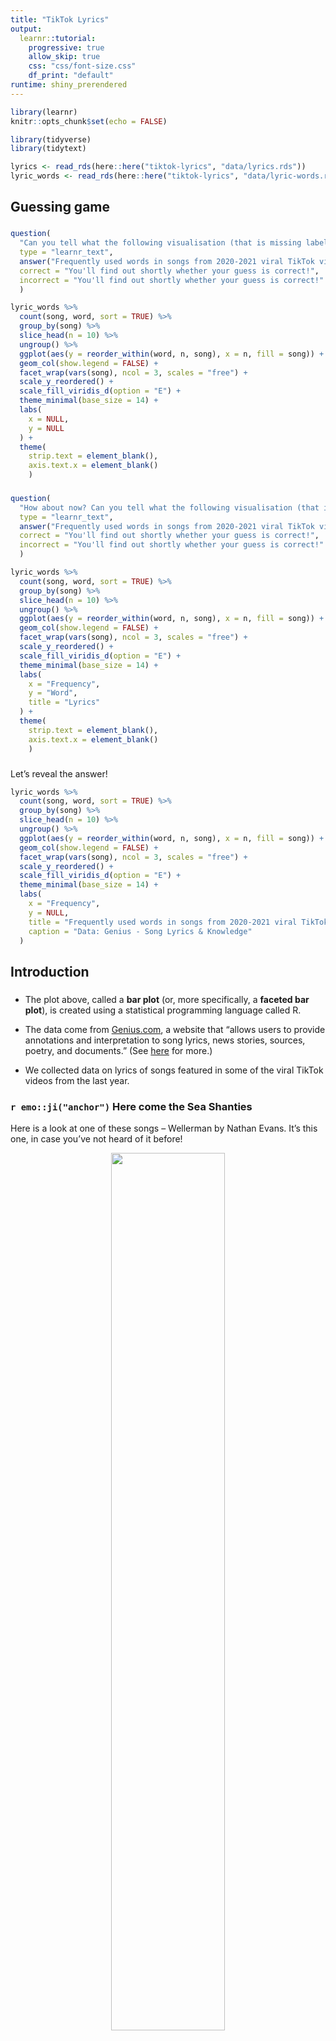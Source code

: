 ```yaml
---
title: "TikTok Lyrics"
output: 
  learnr::tutorial:
    progressive: true
    allow_skip: true
    css: "css/font-size.css"
    df_print: "default"
runtime: shiny_prerendered
---
```


<!-- Add JavaScript code for making the exercise code larger -->
<script language="JavaScript" src="js/exercise-font-size.js"></script>


```r
library(learnr)
knitr::opts_chunk$set(echo = FALSE)

library(tidyverse)
library(tidytext)

lyrics <- read_rds(here::here("tiktok-lyrics", "data/lyrics.rds"))
lyric_words <- read_rds(here::here("tiktok-lyrics", "data/lyric-words.rds"))
```

## Guessing game

### 

```r
question(
  "Can you tell what the following visualisation (that is missing labels) might be based on?",
  type = "learnr_text",
  answer("Frequently used words in songs from 2020-2021 viral TikTok videos", correct = TRUE),
  correct = "You'll find out shortly whether your guess is correct!",
  incorrect = "You'll find out shortly whether your guess is correct!"
  )
```

```r
lyric_words %>%
  count(song, word, sort = TRUE) %>%
  group_by(song) %>%
  slice_head(n = 10) %>%
  ungroup() %>%
  ggplot(aes(y = reorder_within(word, n, song), x = n, fill = song)) +
  geom_col(show.legend = FALSE) +
  facet_wrap(vars(song), ncol = 3, scales = "free") +
  scale_y_reordered() +
  scale_fill_viridis_d(option = "E") +
  theme_minimal(base_size = 14) +
  labs(
    x = NULL,
    y = NULL
  ) +
  theme(
    strip.text = element_blank(),
    axis.text.x = element_blank()
    )
```

###

```r
question(
  "How about now? Can you tell what the following visualisation (that is missing labels) might be based on?",
  type = "learnr_text",
  answer("Frequently used words in songs from 2020-2021 viral TikTok videos", correct = TRUE),
  correct = "You'll find out shortly whether your guess is correct!",
  incorrect = "You'll find out shortly whether your guess is correct!"
  )
```

```r
lyric_words %>%
  count(song, word, sort = TRUE) %>%
  group_by(song) %>%
  slice_head(n = 10) %>%
  ungroup() %>%
  ggplot(aes(y = reorder_within(word, n, song), x = n, fill = song)) +
  geom_col(show.legend = FALSE) +
  facet_wrap(vars(song), ncol = 3, scales = "free") +
  scale_y_reordered() +
  scale_fill_viridis_d(option = "E") +
  theme_minimal(base_size = 14) +
  labs(
    x = "Frequency",
    y = "Word",
    title = "Lyrics"
  ) +
  theme(
    strip.text = element_blank(),
    axis.text.x = element_blank()
    )
```

###

Let's reveal the answer!

```r
lyric_words %>%
  count(song, word, sort = TRUE) %>%
  group_by(song) %>%
  slice_head(n = 10) %>%
  ungroup() %>%
  ggplot(aes(y = reorder_within(word, n, song), x = n, fill = song)) +
  geom_col(show.legend = FALSE) +
  facet_wrap(vars(song), ncol = 3, scales = "free") +
  scale_y_reordered() +
  scale_fill_viridis_d(option = "E") +
  theme_minimal(base_size = 14) +
  labs(
    x = "Frequency",
    y = NULL,
    title = "Frequently used words in songs from 2020-2021 viral TikTok videos",
    caption = "Data: Genius - Song Lyrics & Knowledge"
  )
```

## Introduction

### 

- The plot above, called a **bar plot** (or, more specifically, a **faceted bar plot**), is created using a statistical programming language called R.

- The data come from [Genius.com](https://genius.com/), a website that "allows users to provide annotations and interpretation to song lyrics, news stories, sources, poetry, and documents." (See [here](https://genius.com/Genius-about-genius-annotated) for more.)

- We collected data on lyrics of songs featured in some of the viral TikTok videos from the last year. 

### `r emo::ji("anchor")` Here come the Sea Shanties

Here is a look at one of these songs -- Wellerman by Nathan Evans. It's this one, in case you've not heard of it before!

<center>
![](https://youtu.be/UgsurPg9Ckw){width="60%"}
</center>

<br>

```r
lyrics %>%
  filter(song == "Wellerman")
```

###

```r
question(
  "Suppose you take a text (any text) written in English and break it up into words and count how many times each word occurs in the text. Which of the following would you expect to be among these words?",
  type = "multiple",
  answer("a", correct = TRUE),
  answer("myself", correct = TRUE),
  answer("can't", correct = TRUE),
  answer("but", correct = TRUE),
  answer("all", correct = TRUE),
  incorrect = "Try again, are you sure you selected all possible words that frequently occur in texts in English?",
  allow_retry = TRUE
  )
```

###

- We call these **stop words** in text analysis. We have removed those, along with any profanity, from the song lyrics.

- Then we "unnested" the lyrics so that instead of one lyric (line) in each row, we now have one word in each row.

```r
lyric_words %>%
  filter(song == "Wellerman")
```

### Data frame

- Data are organized in a structure called a **data frame**: our data frame is called `lyric_words`.

- Each **row** represents an observation: a word from a lyric.

- Each **column** represents a variable.

*Click __Run Code__ to run the code below to view the data frame.*

```r
lyric_words
```

```r
question(
  "How many observations and how many variables does the `lyric_words` data frame have?",
  type = "single",
  answer("1280 observations, 4 variables.", correct = TRUE),
  answer("4 observations, 1280 variables."),
  answer("1280 observations, no variables."),
  answer("no observations, 4 variables."),
  random_answer_order = TRUE,
  allow_retry = TRUE
  )
```

### Packages

- R is an **open source** software language, meaning that anyone can contribute to R code.

- **Packages** are the fundamental units of reproducible R code. They include reusable functions, the documentation that describes how to use them, and sample data.

- We're going to use a collection of packages called the **tidyverse** -- they're specifically designed for data science.

- We load packages using the `library()` function.

*Click __Run Code__ to run the code below to load the tidyverse package.*

```r
library(tidyverse)
```

## Explore

### Which songs are in the dataset?

Remember: The variables in the dataset are `song`, `word`, `line`, and `artist`.

*In the code below, fill in the blanks with the name of the appropriate variable so to get a list of the `distinct` set of songs in the dataset.*

```r
lyric_words %>%
  distinct(___)
```

### The pipe operator: `%>%`

- The code below can be read as "Start with the `lyric_words` data frame, **and then** find the `distinct` `song`s in the dataset.

- We start the **pipeline** with the data frame, then we pipe it into a **function** -- functions in R are always followed by `()`, and in the parentheses goes what we want the function to be applied to. In data wrangling pipelines, this is usually the name of a variable.

```r
lyric_words %>%
  distinct(song)
```

### Which songs and artists are in the dataset?

Remember: The variables in the dataset are `song`, `word`, `line`, and `artist`.

```r
lyric_words %>%
  distinct(song, ___)
```



### How many times does each word appear in the dataset?

Remember: The variables in the dataset are `song`, `word`, `line`, and `artist`.

```r
lyric_words %>%
  count(___)
```

```r
question(
  "In which order are the words in the output above organised?",
  type = "learnr_text",
  answer("Alphabetical order", correct = TRUE),
  answer("Alphabetical", correct = TRUE),
  answer("alphabetical", correct = TRUE),
  answer("alphabetical", correct = TRUE),
  answer("alphabetic", correct = TRUE)
)
```

### What are the most frequently used words in the dataset?

Remember: The variables in the dataset are `song`, `word`, `line`, and `artist`.

```r
lyric_words %>%
  count(___, sort = TRUE)
```

### Function arguments

- In the code below `sort` is an **argument** of the function `count()`.

- In the parentheses that follow functions, in addition to defining what to apply the function to, we can also define **how** to apply them, by setting options for the arguments.

```r
lyric_words %>%
  count(word, sort = TRUE)
```

### What are the most frequently used words in each song in the dataset?

Remember: The variables in the dataset are `song`, `word`, `line`, and `artist`.

*Fill in the blanks with the name of the appopriate variable so that we count the occurrence of words in each song.*

```r
lyric_words %>%
  count(___, word, sort = TRUE)
```

## Visualize

### 

```r
lyric_words %>%
  count(song, word, sort = TRUE) %>%
  ggplot(aes(y = word, x = n)) +
  geom_col()
```

```r
lyric_words %>%
  count(song, word, sort = TRUE) %>%
  group_by(song) %>%
  slice_head(n = 10) %>%
  ggplot(aes(y = word, x = n)) +
  geom_col()
```

```r
lyric_words %>%
  count(song, word, sort = TRUE) %>%
  group_by(song) %>%
  slice_head(n = 10) %>%
  ggplot(aes(y = word, x = n)) +
  geom_col() +
  facet_wrap(vars(song), ncol = 3) 
```

```r
lyric_words %>%
  count(song, word, sort = TRUE) %>%
  group_by(song) %>%
  slice_head(n = 10) %>%
  ggplot(aes(y = word, x = n)) +
  geom_col() +
  facet_wrap(vars(song), ncol = 3, scales = "free") 
```

```r
lyric_words %>%
  count(song, word, sort = TRUE) %>%
  group_by(song) %>%
  slice_head(n = 10) %>%
  ggplot(aes(y = word, x = n, fill = song)) +
  geom_col() +
  facet_wrap(vars(song), ncol = 3, scales = "free") 
```

```r
lyric_words %>%
  count(song, word, sort = TRUE) %>%
  group_by(song) %>%
  slice_head(n = 10) %>%
  ggplot(aes(y = word, x = n, fill = song)) +
  geom_col(show.legend = FALSE) +
  facet_wrap(vars(song), ncol = 3, scales = "free") 
```

```r
lyric_words %>%
  count(song, word, sort = TRUE) %>%
  group_by(song) %>%
  slice_head(n = 10) %>%
  ggplot(aes(y = word, x = n, fill = song)) +
  geom_col(show.legend = FALSE) +
  facet_wrap(vars(song), ncol = 3, scales = "free") +
  scale_fill_viridis_d(option = "E")
```

```r
lyric_words %>%
  count(song, word, sort = TRUE) %>%
  group_by(song) %>%
  slice_head(n = 10) %>%
  ggplot(aes(y = word, x = n, fill = song)) +
  geom_col(show.legend = FALSE) +
  facet_wrap(vars(song), ncol = 3, scales = "free") +
  scale_fill_viridis_d(option = "E")
```

```r
lyric_words %>%
  count(song, word, sort = TRUE) %>%
  group_by(song) %>%
  slice_head(n = 10) %>%
  ggplot(aes(y = word, x = n, fill = song)) +
  geom_col(show.legend = FALSE) +
  facet_wrap(vars(song), ncol = 3, scales = "free") +
  scale_fill_viridis_d(option = "E") +
  labs(
    x = "Frequency",
    y = NULL,
    title = "Frequently used words in songs from 2020-2021 viral TikTok videos",
    caption = "Data: Genius - Song Lyrics & Knowledge"
  )
```

```r
lyric_words %>%
  count(song, word, sort = TRUE) %>%
  group_by(song) %>%
  slice_head(n = 10) %>%
  ggplot(aes(y = word, x = n, fill = song)) +
  geom_col(show.legend = FALSE) +
  facet_wrap(vars(song), ncol = 3, scales = "free") +
  scale_fill_viridis_d(option = "E") +
  labs(
    x = "Frequency",
    y = NULL,
    title = "Frequently used words in songs from 2020-2021 viral TikTok videos",
    caption = "Data: Genius - Song Lyrics & Knowledge"
  ) +
  theme_minimal()
```

```r
lyric_words %>%
  count(song, word, sort = TRUE) %>%
  group_by(song) %>%
  slice_head(n = 10) %>%
  ggplot(aes(y = reorder_within(word, n, song), x = n, fill = song)) +
  geom_col(show.legend = FALSE) +
  facet_wrap(vars(song), ncol = 3, scales = "free") +
  scale_fill_viridis_d(option = "E") +
  labs(
    x = "Frequency",
    y = NULL,
    title = "Frequently used words in songs from 2020-2021 viral TikTok videos",
    caption = "Data: Genius - Song Lyrics & Knowledge"
  ) +
  theme_minimal()
```
